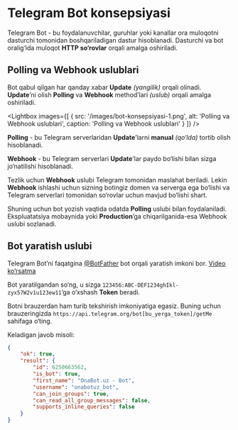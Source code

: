# Telegram Bot konsepsiyasi

Telegram Bot - bu foydalanuvchilar, guruhlar yoki kanallar ora muloqotni dasturchi tomonidan boshqariladigan dastur hisoblanadi.
Dasturchi va bot oralig‘ida muloqot **HTTP so‘rovlar** orqali amalga oshiriladi.

## Polling va Webhook uslublari

Bot qabul qilgan har qanday xabar **Update** *(yangilik)* orqali olinadi. **Update**’ni olish **Polling** va **Webhook** method’lari *(uslub)*  orqali amalga oshiriladi.


<Lightbox images={[
    {
        src: '/images/bot-konsepsiyasi-1.png',
        alt: 'Polling va Webhook uslublari',
        caption: 'Polling va Webhook uslublari'
    }
]} />

**Polling** - bu Telegram serverlaridan **Update**’larni **manual** *(qo‘lda)* tortib olish hisoblanadi.

**Webhook** - bu Telegram serverlari **Update**’lar paydo bo‘lishi bilan sizga jo‘natilishi hisoblanadi.

Tezlik uchun **Webhook** uslubi Telegram tomonidan maslahat beriladi. Lekin **Webhook** ishlashi uchun sizning botingiz domen va serverga ega bo‘lishi va Telegram serverlari tomonidan so‘rovlar uchun mavjud bo‘lishi shart.

Shuning uchun bot yozish vaqtida odatda **Polling** uslubi bilan foydalaniladi. Ekspluatatsiya mobaynida yoki **Production**’ga chiqarilganida-esa Webhook uslubi sozlanadi.


## Bot yaratish uslubi

Telegram Bot’ni faqatgina [@BotFather](https://t.me/BotFather) bot orqali yaratish imkoni bor. [Video ko‘rsatma](https://t.me/onabotuzassets/2)

Bot yaratilgandan so‘ng, u sizga `123456:ABC-DEF1234ghIkl-zyx57W2v1u123ew11`’ga o‘xshash **Token** beradi.

Botni brauzerdan ham turib tekshirish imkoniyatiga egasiz. Buning uchun brauzeringizda `https://api.telegram.org/bot[bu_yerga_token]/getMe` sahifaga o‘ting.

Keladigan javob misoli:
```json
{
    "ok": true,
    "result": {
        "id": 6250663562,
        "is_bot": true,
        "first_name": "OnaBot.uz - Bot",
        "username": "onabotuz_bot",
        "can_join_groups": true,
        "can_read_all_group_messages": false,
        "supports_inline_queries": false
    }
}
```
